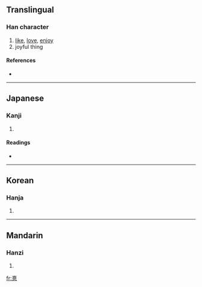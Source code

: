 {{see|喜}}
==Translingual==

===Han character===
{{Han char|rn=61|rad=心|as=12|sn=16|four=|canj=土口廿心 (GRTP)}}

# [[like]], [[love]], [[enjoy]]
# joyful thing

====References====
* {{Han ref|kx=0402.250|dkj=11219|dj=0743.030|hdz=42349.050|uh=6199|ud=24985}}

----

==Japanese==

===Kanji===
{{ja-kanji|grade=|rs=心12}}

# {{defn|Japanese}}

====Readings====
* {{ja-readings|on=[[き]] (ki), [[し]] (shi)|kun=[[よろこぶ]] (yorokobu)}}

----

==Korean==

===Hanja===
{{ko-hanja|hangeul=희|eumhun=기뻐할|rv=hui|mr=hŭi|y=huy}}

# {{defn|Korean}}

----

==Mandarin==

===Hanzi===
{{cmn-hanzi|pin=[[xǐ]] ([[xi3]])|wg=hsi<sup>3</sup>}}

# {{defn|Mandarin}}

[[fr:憙]]